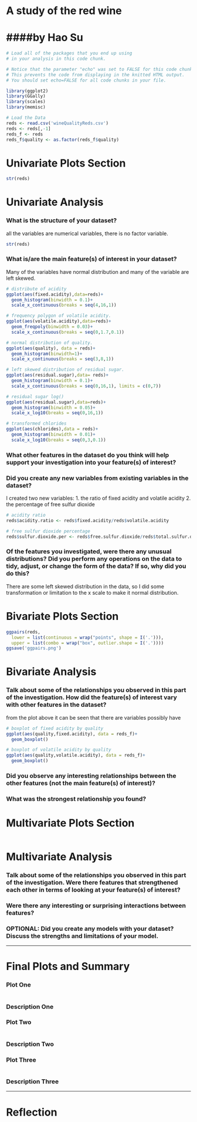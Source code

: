 # A study of the red wine
####by Hao Su
========================================================

```r
# Load all of the packages that you end up using
# in your analysis in this code chunk.

# Notice that the parameter "echo" was set to FALSE for this code chunk.
# This prevents the code from displaying in the knitted HTML output.
# You should set echo=FALSE for all code chunks in your file.

library(ggplot2)
library(GGally)
library(scales)
library(memisc)
```

```r
# Load the Data
reds <- read.csv('wineQualityReds.csv')
reds <- reds[,-1]
reds_f <- reds
reds_f$quality <- as.factor(reds_f$quality)
```

# Univariate Plots Section
```r
str(reds)
```

# Univariate Analysis

### What is the structure of your dataset?
all the variables are numerical variables, there is no factor variable. 
```r
str(reds)
```
### What is/are the main feature(s) of interest in your dataset?
Many of the variables have normal distribution and many of the variable are left skewed.
```r
# distribute of acidity
ggplot(aes(fixed.acidity),data=reds)+
  geom_histogram(binwidth = 0.1)+
  scale_x_continuous(breaks = seq(4,16,1))
```

```r
# frequency polygon of volatile acidity.
ggplot(aes(volatile.acidity),data=reds)+
  geom_freqpoly(binwidth = 0.03)+
  scale_x_continuous(breaks = seq(0,1.7,0.1))
```

```r
# normal distribution of quality.
ggplot(aes(quality), data = reds)+
  geom_histogram(binwidth=1)+
  scale_x_continuous(breaks = seq(3,8,1))
```

```r
# left skewed distribution of residual sugar.
ggplot(aes(residual.sugar),data= reds)+
  geom_histogram(binwidth = 0.1)+
  scale_x_continuous(breaks = seq(0,16,1), limits = c(0,7))
```

```r
# residual sugar log()
ggplot(aes(residual.sugar),data=reds)+
  geom_histogram(binwidth = 0.05)+
  scale_x_log10(breaks = seq(0,16,1))
```

```r
# transformed chlorides
ggplot(aes(chlorides),data = reds)+
  geom_histogram(binwidth = 0.01)+
  scale_x_log10(breaks = seq(0,3,0.1))
```


### What other features in the dataset do you think will help support your investigation into your feature(s) of interest?


### Did you create any new variables from existing variables in the dataset?
I created two new variables:
1. the ratio of fixed acidity and volatile acidity
2. the percentage of free sulfur dioxide 

```r
# acidity ratio
reds$acidity.ratio <- reds$fixed.acidity/reds$volatile.acidity

# free sulfur dioxide percentage
reds$sulfur.dioxide.per <- reds$free.sulfur.dioxide/reds$total.sulfur.dioxide
```


### Of the features you investigated, were there any unusual distributions? Did you perform any operations on the data to tidy, adjust, or change the form of the data? If so, why did you do this?
There are some left skewed distribution in the data, so I did some transformation or limitation to the x scale to make it normal distribution.


# Bivariate Plots Section
```r
ggpairs(reds, 
  lower = list(continuous = wrap("points", shape = I('.'))), 
  upper = list(combo = wrap("box", outlier.shape = I('.'))))
ggsave('ggpairs.png')
```

# Bivariate Analysis

### Talk about some of the relationships you observed in this part of the investigation. How did the feature(s) of interest vary with other features in the dataset?
from the plot above it can be seen that there are variables possibly have 

```r
# boxplot of fixed acidity by quality
ggplot(aes(quality,fixed.acidity), data = reds_f)+
  geom_boxplot()
```

```r
# boxplot of volatile acidity by quality
ggplot(aes(quality,volatile.acidity), data = reds_f)+
  geom_boxplot()
```

### Did you observe any interesting relationships between the other features (not the main feature(s) of interest)?

### What was the strongest relationship you found?




# Multivariate Plots Section

```r

```

# Multivariate Analysis

### Talk about some of the relationships you observed in this part of the investigation. Were there features that strengthened each other in terms of looking at your feature(s) of interest?

### Were there any interesting or surprising interactions between features?

### OPTIONAL: Did you create any models with your dataset? Discuss the strengths and limitations of your model.

------

# Final Plots and Summary

### Plot One
```r

```

### Description One


### Plot Two
```r

```

### Description Two


### Plot Three
```r

```

### Description Three

------

# Reflection
